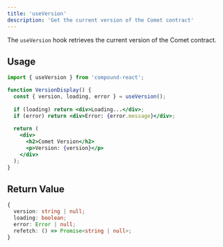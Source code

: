 ```yaml
---
title: 'useVersion'
description: 'Get the current version of the Comet contract'
---
```


The `useVersion` hook retrieves the current version of the Comet contract.

## Usage

```jsx
import { useVersion } from 'compound-react';

function VersionDisplay() {
  const { version, loading, error } = useVersion();
  
  if (loading) return <div>Loading...</div>;
  if (error) return <div>Error: {error.message}</div>;
  
  return (
    <div>
      <h2>Comet Version</h2>
      <p>Version: {version}</p>
    </div>
  );
}
```

## Return Value

```typescript
{
  version: string | null;
  loading: boolean;
  error: Error | null;
  refetch: () => Promise<string | null>;
}
``` 